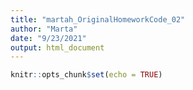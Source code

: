 ```yaml
---
title: "martah_OriginalHomeworkCode_02"
author: "Marta"
date: "9/23/2021"
output: html_document
---
```


```r
knitr::opts_chunk$set(echo = TRUE)
```
